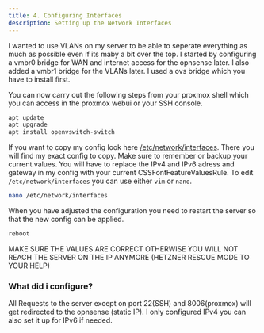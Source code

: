 ```yaml
---
title: 4. Configuring Interfaces
description: Setting up the Network Interfaces
---
```



I wanted to use VLANs on my server to be able to seperate everything as much as possible even if its maby a bit over the top. I started by configuring a vmbr0 bridge for WAN and internet access for the opnsense later. I also added a vmbr1 bridge for the VLANs later. I used a ovs bridge which you have to install first.

You can now carry out the following steps from your proxmox shell which you can access in the proxmox webui or your SSH console.

```sh
apt update
apt upgrade
apt install openvswitch-switch
```

If you want to copy my config look here [/etc/network/interfaces](./etc-network-interfaces/). There you will find my exact config to copy.
Make sure to remember or backup your current values.
You will have to replace the IPv4 and IPv6 adress and gateway in my config with your current CSSFontFeatureValuesRule.
To edit `/etc/network/interfaces` you can use either `vim` or `nano`.

```sh
nano /etc/network/interfaces
```

When you have adjusted the configuration you need to restart the server so that the new config can be applied.

```sh
reboot
```

<Aside type="danger">
  MAKE SURE THE VALUES ARE CORRECT OTHERWISE YOU WILL NOT REACH THE SERVER ON
  THE IP ANYMORE (HETZNER RESCUE MODE TO YOUR HELP)
</Aside>

### What did i configure?

All Requests to the server except on port 22(SSH) and 8006(proxmox) will get redirected to the opnsense (static IP).
I only configured IPv4 you can also set it up for IPv6 if needed.
